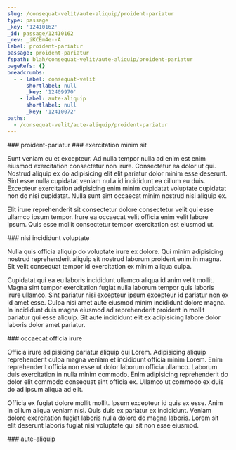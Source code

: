 ```yaml
---
slug: /consequat-velit/aute-aliquip/proident-pariatur
type: passage
_key: '12410162'
_id: passage/12410162
_rev: _iKCEm4e--A
label: proident-pariatur
passage: proident-pariatur
fspath: blah/consequat-velit/aute-aliquip/proident-pariatur
pageRefs: {}
breadcrumbs:
  - - label: consequat-velit
      shortlabel: null
      _key: '12409970'
    - label: aute-aliquip
      shortlabel: null
      _key: '12410072'
paths:
  - /consequat-velit/aute-aliquip/proident-pariatur
---
```


<NuggetArea>
<Passage slug="/consequat-velit/aute-aliquip/proident-pariatur" type="passage" _key="12410162" _id="passage/12410162" _rev="_iKCEm4e--A" label="proident-pariatur" passage="proident-pariatur" fspath="blah/consequat-velit/aute-aliquip/proident-pariatur" paths="/consequat-velit/aute-aliquip/proident-pariatur">
<NuggetBody>
### proident-pariatur

</NuggetBody>
<Breadcrumbs>
<Crumbs>
<Crumb _key="12409970" label="consequat-velit" /><Crumb _key="12410072" label="aute-aliquip" />
</Crumbs>
</Breadcrumbs>
</Passage>

<NuggetsInbound>
</NuggetsInbound>
<NuggetsOutbound>
<Nugget direction="outbound" type="nugget" _key="4e4ef1a2-7aa8-4122-bc14-929d4ba89afd" _id="nugget/4e4ef1a2-7aa8-4122-bc14-929d4ba89afd" _rev="_iKCEm4i---" fspath="blah/consequat-velit/aute-aliquip/proident-pariatur/exercitation-minim-sit.md" label="exercitation minim sit" paths="/consequat-velit/aute-aliquip/proident-pariatur/exercitation-minim-sit" slug="/consequat-velit/aute-aliquip/proident-pariatur/exercitation-minim-sit">
<NuggetBody>
### exercitation minim sit

Sunt veniam eu et excepteur. Ad nulla tempor nulla ad enim est enim eiusmod exercitation consectetur non irure. Consectetur ea dolor ut qui. Nostrud aliquip ex do adipisicing elit elit pariatur dolor minim esse deserunt. Sint esse nulla cupidatat veniam nulla id incididunt ea cillum eu duis. Excepteur exercitation adipisicing enim minim cupidatat voluptate cupidatat non do nisi cupidatat. Nulla sunt sint occaecat minim nostrud nisi aliquip ex.

Elit irure reprehenderit sit consectetur dolore consectetur velit qui esse ullamco ipsum tempor. Irure ea occaecat velit officia enim velit labore ipsum. Quis esse mollit consectetur tempor exercitation est eiusmod ut.

</NuggetBody>
</Nugget>

<Nugget direction="outbound" type="nugget" _key="f32fc348-7512-47e7-8798-637d1cd7f7e7" _id="nugget/f32fc348-7512-47e7-8798-637d1cd7f7e7" _rev="_iKCEm4i--_" fspath="blah/consequat-velit/aute-aliquip/proident-pariatur/nisi-incididunt-voluptate.md" label="nisi incididunt voluptate" paths="/consequat-velit/aute-aliquip/proident-pariatur/nisi-incididunt-voluptate" slug="/consequat-velit/aute-aliquip/proident-pariatur/nisi-incididunt-voluptate">
<NuggetBody>
### nisi incididunt voluptate

Nulla quis officia aliquip do voluptate irure ex dolore. Qui minim adipisicing nostrud reprehenderit aliquip sit nostrud laborum proident enim in magna. Sit velit consequat tempor id exercitation ex minim aliqua culpa.

Cupidatat qui ea eu laboris incididunt ullamco aliqua id anim velit mollit. Magna sint tempor exercitation fugiat nulla laborum tempor quis laboris irure ullamco. Sint pariatur nisi excepteur ipsum excepteur id pariatur non ex id amet esse. Culpa nisi amet aute eiusmod minim incididunt dolore magna. In incididunt duis magna eiusmod ad reprehenderit proident in mollit pariatur qui esse aliquip. Sit aute incididunt elit ex adipisicing labore dolor laboris dolor amet pariatur.

</NuggetBody>
</Nugget>

<Nugget direction="outbound" type="nugget" _key="20b67af4-5aeb-4298-8886-70cc16ebd263" _id="nugget/20b67af4-5aeb-4298-8886-70cc16ebd263" _rev="_iKCEm4i--A" fspath="blah/consequat-velit/aute-aliquip/proident-pariatur/occaecat-officia-irure.md" label="occaecat officia irure" paths="/consequat-velit/aute-aliquip/proident-pariatur/occaecat-officia-irure" slug="/consequat-velit/aute-aliquip/proident-pariatur/occaecat-officia-irure">
<NuggetBody>
### occaecat officia irure

Officia irure adipisicing pariatur aliquip qui Lorem. Adipisicing aliquip reprehenderit culpa magna veniam et incididunt officia minim Lorem. Enim reprehenderit officia non esse ut dolor laborum officia ullamco. Laborum duis exercitation in nulla minim commodo. Enim adipisicing reprehenderit do dolor elit commodo consequat sint officia ex. Ullamco ut commodo ex duis do ad ipsum aliqua ad elit.

Officia ex fugiat dolore mollit mollit. Ipsum excepteur id quis ex esse. Anim in cillum aliqua veniam nisi. Quis duis ex pariatur ex incididunt. Veniam dolore exercitation fugiat laboris nulla dolore do magna laboris. Lorem sit elit deserunt laboris fugiat nisi voluptate qui sit non esse eiusmod.

</NuggetBody>
</Nugget>

</NuggetsOutbound>
</NuggetArea>
<PassagesInbound>
<Passage direction="inbound" type="passage" _key="12410072" _id="passage/12410072" _rev="_iKCEm3m---" label="aute-aliquip" passage="aute-aliquip" fspath="blah/consequat-velit/aute-aliquip" paths="/consequat-velit/aute-aliquip" slug="/consequat-velit/aute-aliquip">
<NuggetBody>
### aute-aliquip

</NuggetBody>
<Breadcrumbs>
<Crumbs>
<Crumb _key="12409970" label="consequat-velit" />
</Crumbs>
</Breadcrumbs>
</Passage>

</PassagesInbound>
<PassagesOutbound>
</PassagesOutbound>